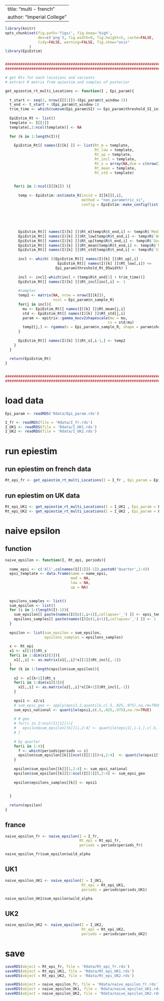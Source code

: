 
---
title: "multi - french"
author: "Imperial College"
---


```r
library(knitr)
opts_chunk$set(fig.path='figs/', fig.keep='high',
               dev=c('png'), fig.width=8, fig.height=5, cache=FALSE,
               tidy=FALSE, warning=FALSE, fig.show="asis"
 	       )
library(EpiEstim)


###########################################################################
###########################################################################

# get Rts for each locations and variants
# extract R matrix from epiestim and samples of posterior

get_epiestim_rt_multi_Locations <- function(I , Epi_param){
  
  t_start <- seq(2, nrow(I[[1]])-(Epi_param$t_window-1)) 
  t_end <- t_start + (Epi_param$t_window-1)
  trim_time <- which(cumsum(Epi_param$SI) >= Epi_param$threshold_SI_initial_incidence)[1]
  
  EpiEstim_Rt <- list()
  template <- I[[1]]
  template[,2:ncol(template)] <- NA
  
  for (k in 1:length(I)){
    
    EpiEstim_Rt[[ names(I)[k] ]] <- list(Rt_m = template,
                                         Rt_low = template,
                                         Rt_up = template,
                                         Rt_incl = template,
                                         Rt_s = array(NA,dim = c(nrow(I[[k]]), ncol(I[[k]])-1, Epi_param$n_sample_R)),
                                         Rt_mean = template,
                                         Rt_std = template)
    
    
    for(i in 2:ncol(I[[k]]) ){
      
      temp <- EpiEstim::estimate_R(incid = I[[k]][,i], 
                                   method = "non_parametric_si", 
                                   config = EpiEstim::make_config(list(si_distr = Epi_param$SI,
                                                                       t_start = t_start ,
                                                                       t_end = t_end,
                                                                       mean_prior = Epi_param$mean_prior_Rt,
                                                                       std_prior = Epi_param$std_prior_Rt)))
      
      EpiEstim_Rt[[ names(I)[k] ]]$Rt_m[temp$R$t_end,i] <- temp$R$`Median(R)`
      EpiEstim_Rt[[ names(I)[k] ]]$Rt_low[temp$R$t_end,i] <- temp$R$`Quantile.0.025(R)`
      EpiEstim_Rt[[ names(I)[k] ]]$Rt_up[temp$R$t_end,i] <- temp$R$`Quantile.0.975(R)`
      EpiEstim_Rt[[ names(I)[k] ]]$Rt_mean[temp$R$t_end,i] <- temp$R$`Mean(R)`
      EpiEstim_Rt[[ names(I)[k] ]]$Rt_std[temp$R$t_end,i] <- temp$R$`Std(R)`
      
      incl <- which( ((EpiEstim_Rt[[ names(I)[k] ]]$Rt_up[,i] - 
                        EpiEstim_Rt[[ names(I)[k] ]]$Rt_low[,i]) <= 
                       Epi_param$threshold_Rt_95width) )
      
      incl <- incl[-which(incl < (temp$R$t_end[1] + trim_time))]
      EpiEstim_Rt[[ names(I)[k] ]]$Rt_incl[incl,i] <- 1
      
      #samples
      temp2 <- matrix(NA, nrow = nrow(I[[k]]),
                      ncol = Epi_param$n_sample_R)
      for(j in incl){
        mu <- EpiEstim_Rt[[ names(I)[k] ]]$Rt_mean[j,i]
        std <- EpiEstim_Rt[[ names(I)[k] ]]$Rt_std[j,i]
        param <- epitrix::gamma_mucv2shapescale(mu = mu,
                                               cv = std/mu)
        temp2[j,] <- rgamma(n = Epi_param$n_sample_R, shape = param$shape, scale = param$scale)
      }
      
      EpiEstim_Rt[[ names(I)[k] ]]$Rt_s[,i-1,] <- temp2
    }
  }
  
  return(EpiEstim_Rt)
}


###########################################################################
###########################################################################

```

# load data

```r

Epi_param <- readRDS('Rdata/Epi_param.rds')

I_fr <- readRDS(file = 'Rdata/I_fr.rds')
I_UK1 <- readRDS(file = 'Rdata/I_UK1.rds')
I_UK2 <- readRDS(file = 'Rdata/I_UK2.rds')

```

# run epiestim

## run epiestim on french data

```r

Rt_epi_fr <- get_epiestim_rt_multi_Locations(I = I_fr , Epi_param = Epi_param)

```


## run epiestim on UK data

```r

Rt_epi_UK1 <- get_epiestim_rt_multi_Locations(I = I_UK1 , Epi_param = Epi_param)
Rt_epi_UK2 <- get_epiestim_rt_multi_Locations(I = I_UK2 , Epi_param = Epi_param)

```

# naive epsilon

## function

```r


naive_epsilon <- function(I, Rt_epi, periods){
  
  name_epsi <- c('All',colnames(I[[1]][-1]),paste0('Quarter',1:4))
  epsi_template <- data.frame(name = name_epsi,
                              med = NA,
                              low = NA,
                              up = NA)
  
  
  epsilons_samples <- list()
  sum_epsilon <- list()
  for (i in 1:(length(I)-1)){
    sum_epsilon[[ paste(names(I)[c(1,i+1)],collapse='_') ]] <- epsi_template
    epsilons_samples[[ paste(names(I)[c(1,i+1)],collapse='_') ]] <- 1
  }
  
  epsilon <- list(sum_epsilon = sum_epsilon,
                  epsilons_samples = epsilons_samples)
  
  x <- Rt_epi
  x1 <- x[[1]]$Rt_s
  for(i in 1:dim(x1)[3]){
    x1[,,i] <- as.matrix(x1[,,i]*x[[1]]$Rt_incl[,-1])
  }
  for (k in 1:length(epsilon$sum_epsilon)){
    
    x2 <- x[[k+1]]$Rt_s
    for(i in 1:dim(x1)[3]){
      x2[,,i] <- as.matrix(x2[,,i]*x[[k+1]]$Rt_incl[,-1])
    }
    
    epsi1 <- x2/x1
    # sum_epsi_geo <- apply(epsi1,2,quantile,c(.5,.025,.975),na.rm=TRUE)
    sum_epsi_national <- quantile(epsi1,c(.5,.025,.975),na.rm=TRUE)
    
    # # geo
    # for(i in 2:ncol(I[[1]])){
    #   epsilon$sum_epsilon[[k]][i,2:4] <- quantile(epsi1[,i-1,],c(.5,.025,.975),na.rm=TRUE)
    # }
    
    # by quarter
    for(i in 1:4){
      f <- which(periods$periods == i)
      epsilon$sum_epsilon[[k]][ncol(I[[1]])+i,2:4]  <- quantile(epsi1[f,,],c(.5,.025,.975),na.rm=TRUE)
    }
    
    epsilon$sum_epsilon[[k]][1,2:4] <- sum_epsi_national
    epsilon$sum_epsilon[[k]][2:ncol(I[[1]]),2:4] <- sum_epsi_geo
    
    epsilon$epsilons_samples[[k]] <- epsi1
    
    
  }
  
  return(epsilon)
}

```

## france

```r

naive_epsilon_fr <- naive_epsilon(I = I_fr, 
                                  Rt_epi = Rt_epi_fr,
                                  periods = periods$periods_fr)

naive_epsilon_fr$sum_epsilon$wild_alpha
```

## UK1

```r

naive_epsilon_UK1 <- naive_epsilon(I = I_UK1,
                                   Rt_epi = Rt_epi_UK1,
                                   periods = periods$periods_UK1)

naive_epsilon_UK1$sum_epsilon$wild_alpha
```

## UK2


```r

naive_epsilon_UK2 <- naive_epsilon(I = I_UK2,
                                   Rt_epi = Rt_epi_UK2,
                                   periods = periods$periods_UK2)

```




# save

```r

saveRDS(object = Rt_epi_fr, file = 'Rdata/Rt_epi_fr.rds')
saveRDS(object = Rt_epi_UK1, file = 'Rdata/Rt_epi_UK1.rds')
saveRDS(object = Rt_epi_UK2, file = 'Rdata/Rt_epi_UK2.rds')

saveRDS(object = naive_epsilon_fr, file = 'Rdata/naive_epsilon_fr.rds')
saveRDS(object = naive_epsilon_UK1, file = 'Rdata/naive_epsilon_UK1.rds')
saveRDS(object = naive_epsilon_UK2, file = 'Rdata/naive_epsilon_UK2.rds')

```
